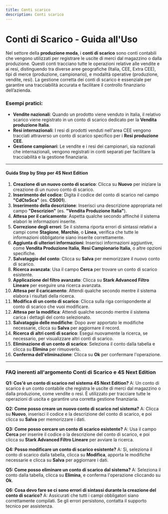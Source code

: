 ```yaml
---
title: Conti scarico
description: Conti scarico
---
```


# Conti di Scarico - Guida all'Uso

Nel settore della **produzione moda**, i **conti di scarico** sono conti contabili che vengono utilizzati per registrare le uscite di merci dal magazzino o dalla produzione. Questi conti tracciano tutte le operazioni relative alle vendite e ai resi, distinguendo tra diverse aree geografiche (Italia, CEE, Extra CEE), tipi di merce (produzione, campionario), e modalità operative (produzione, vendite, resi). La gestione corretta dei conti di scarico è essenziale per garantire una tracciabilità accurata e facilitare il controllo finanziario dell’azienda.

### Esempi pratici:

* **Vendite nazionali**: Quando un prodotto viene venduto in Italia, il relativo scarico viene registrato in un conto di scarico dedicato per la **Vendita produzione Italia**.
* **Resi internazionali**: I resi di prodotti venduti nell'area CEE vengono tracciati attraverso un conto di scarico specifico per i **Resi produzione CEE**.
* **Gestione campionari**: Le vendite e i resi dei campionari, sia nazionali che internazionali, vengono registrati in conti separati per facilitare la tracciabilità e la gestione finanziaria.

***

#### Guida Step by Step per 4S Next Edition

1. **Creazione di un nuovo conto di scarico**: Clicca su **Nuovo** per iniziare la creazione di un nuovo conto di scarico.
2. **Inserimento del codice**: Digita il codice del conto di scarico nel campo **"CdCtoSca"** (es. **CS001**).
3. **Inserimento della descrizione**: Inserisci una descrizione appropriata nel campo **"Descrizion"** (es. **"Vendita Produzione Italia"**).
4. **Attesa per il caricamento**: Aspetta qualche secondo affinché il sistema elabori le informazioni inserite.
5. **Correzione degli errori**: Se il sistema riporta errori di sintassi relativi a campi come **Stagione**, **Marchio**, o **Linea**, verifica che tutte le informazioni obbligatorie siano inserite correttamente.
6. **Aggiunta di ulteriori informazioni**: Inserisci informazioni aggiuntive, come **Vendita Produzione Italia**, **Resi Campionario Italia**, o altre opzioni specifiche.
7. **Salvataggio del conto**: Clicca su **Salva** per memorizzare il nuovo conto di scarico.
8. **Ricerca avanzata**: Usa il campo **Cerca** per trovare un conto di scarico esistente.
9. **Applicazione del filtro avanzato**: Clicca su **Stark Advanced Filtro Lineare** per eseguire una ricerca avanzata.
10. **Attesa per il caricamento**: Attendi qualche secondo mentre il sistema elabora i risultati della ricerca.
11. **Modifica di un conto di scarico**: Clicca sulla riga corrispondente al conto di scarico che vuoi modificare.
12. **Attesa per la modifica**: Attendi qualche secondo mentre il sistema carica i dettagli del conto selezionato.
13. **Salvataggio delle modifiche**: Dopo aver apportato le modifiche necessarie, clicca su **Salva** per aggiornare il record.
14. **Ricerca di altri conti di scarico**: Esegui nuovamente la ricerca, se necessario, per visualizzare altri conti di scarico.
15. **Eliminazione di un conto di scarico**: Seleziona il conto dalla tabella e clicca su **Elimina** per rimuoverlo.
16. **Conferma dell'eliminazione**: Clicca su **Ok** per confermare l'operazione.

***

### FAQ inerenti all'argomento **Conti di Scarico** e 4S Next Edition

**Q1: Cos'è un conto di scarico nel sistema 4S Next Edition?**
A: Un conto di scarico è un conto contabile che registra le uscite di merci dal magazzino o dalla produzione, come vendite o resi. È utilizzato per tracciare tutte le operazioni di uscita e garantire una corretta gestione finanziaria.

**Q2: Come posso creare un nuovo conto di scarico nel sistema?**
A: Clicca su **Nuovo**, inserisci il codice e la descrizione del conto di scarico, e poi clicca su **Salva** per memorizzare i dati.

**Q3: Come posso cercare un conto di scarico esistente?**
A: Usa il campo **Cerca** per inserire il codice o la descrizione del conto di scarico, e poi clicca su **Stark Advanced Filtro Lineare** per avviare la ricerca.

**Q4: Posso modificare un conto di scarico esistente?**
A: Sì, seleziona il conto di scarico dalla tabella, clicca su **Modifica**, apporta le modifiche necessarie e clicca su **Salva** per aggiornare i dati.

**Q5: Come posso eliminare un conto di scarico dal sistema?**
A: Seleziona il conto dalla tabella, clicca su **Elimina**, e conferma l'operazione cliccando su **Ok**.

**Q6: Cosa devo fare se ci sono errori di sintassi durante la creazione del conto di scarico?**
A: Assicurati che tutti i campi obbligatori siano correttamente compilati. Se gli errori persistono, contatta il supporto tecnico per assistenza.